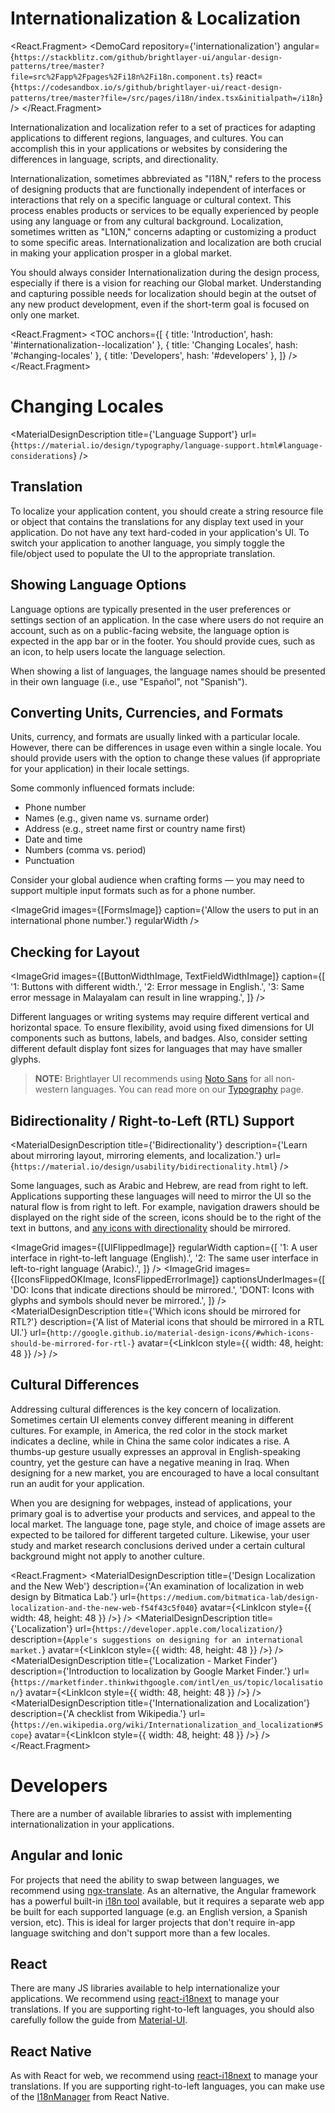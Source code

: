 
<!-- KEYWORDS: design pattern internationalization i18n internationalisation language translate translation localization l10n rtl localisation globalization globalize globalisation globalise -->

# Internationalization & Localization

<React.Fragment>
    <ImageGrid images={[InternationalizationImage]} regularWidth />
    <DemoCard
        repository={'internationalization'}
        angular={`https://stackblitz.com/github/brightlayer-ui/angular-design-patterns/tree/master?file=src%2Fapp%2Fpages%2Fi18n%2Fi18n.component.ts`}
        react={`https://codesandbox.io/s/github/brightlayer-ui/react-design-patterns/tree/master?file=/src/pages/i18n/index.tsx&initialpath=/i18n`}
    />
</React.Fragment>

Internationalization and localization refer to a set of practices for adapting applications to different regions, languages, and cultures. You can accomplish this in your applications or websites by considering the differences in language, scripts, and directionality.

Internationalization, sometimes abbreviated as "I18N," refers to the process of designing products that are functionally independent of interfaces or interactions that rely on a specific language or cultural context. This process enables products or services to be equally experienced by people using any language or from any cultural background. Localization, sometimes written as "L10N," concerns adapting or customizing a product to some specific areas. Internationalization and localization are both crucial in making your application prosper in a global market.

You should always consider Internationalization during the design process, especially if there is a vision for reaching our Global market. Understanding and capturing possible needs for localization should begin at the outset of any new product development, even if the short-term goal is focused on only one market.

<React.Fragment>
    <TOC
        anchors={[
            { title: 'Introduction', hash: '#internationalization--localization' },
            { title: 'Changing Locales', hash: '#changing-locales' },
            { title: 'Developers', hash: '#developers' },
        ]}
    />
    <Divider />
</React.Fragment>

# Changing Locales

<MaterialDesignDescription
    title={'Language Support'}
    url={`https://material.io/design/typography/language-support.html#language-considerations`}
/>

## Translation

To localize your application content, you should create a string resource file or object that contains the translations for any display text used in your application. Do not have any text hard-coded in your application's UI. To switch your application to another language, you simply toggle the file/object used to populate the UI to the appropriate translation.

## Showing Language Options

<ImageGrid images={[LanguageOptionsImage]} regularWidth />

Language options are typically presented in the user preferences or settings section of an application. In the case where users do not require an account, such as on a public-facing website, the language option is expected in the app bar or in the footer. You should provide cues, such as an icon, to help users locate the language selection.

When showing a list of languages, the language names should be presented in their own language (i.e., use "Español", not "Spanish").

## Converting Units, Currencies, and Formats

Units, currency, and formats are usually linked with a particular locale. However, there can be differences in usage even within a single locale. You should provide users with the option to change these values (if appropriate for your application) in their locale settings.

Some commonly influenced formats include:

-   Phone number
-   Names (e.g., given name vs. surname order)
-   Address (e.g., street name first or country name first)
-   Date and time
-   Numbers (comma vs. period)
-   Punctuation

Consider your global audience when crafting forms — you may need to support multiple input formats such as for a phone number.

<ImageGrid images={[FormsImage]} caption={'Allow the users to put in an international phone number.'} regularWidth />

## Checking for Layout

<ImageGrid
    images={[ButtonWidthImage, TextFieldWidthImage]}
    caption={[
        '1: Buttons with different width.',
        '2: Error message in English.',
        '3: Same error message in Malayalam can result in line wrapping.',
    ]}
/>

Different languages or writing systems may require different vertical and horizontal space. To ensure flexibility, avoid using fixed dimensions for UI components such as buttons, labels, and badges. Also, consider setting different default display font sizes for languages that may have smaller glyphs.

> **NOTE:** Brightlayer UI recommends using [Noto Sans](https://www.google.com/get/noto/#sans-lgc) for all non-western languages. You can read more on our [Typography](/style/typography) page.

## Bidirectionality / Right-to-Left (RTL) Support

<MaterialDesignDescription
    title={'Bidirectionality'}
    description={'Learn about mirroring layout, mirroring elements, and localization.'}
    url={`https://material.io/design/usability/bidirectionality.html`}
/>

Some languages, such as Arabic and Hebrew, are read from right to left. Applications supporting these languages will need to mirror the UI so the natural flow is from right to left. For example, navigation drawers should be displayed on the right side of the screen, icons should be to the right of the text in buttons, and [any icons with directionality](https://material.io/design/usability/bidirectionality.html#mirroring-elements) should be mirrored.

<ImageGrid
    images={[UIFlippedImage]}
    regularWidth
    caption={[
        '1: A user interface in right-to-left language (English).',
        '2: The same user interface in left-to-right language (Arabic).',
    ]}
/>
<ImageGrid
    images={[IconsFlippedOKImage, IconsFlippedErrorImage]}
    captionsUnderImages={[
        'DO: Icons that indicate directions should be mirrored.',
        'DONT: Icons with glyphs and symbols should never be mirrored.',
    ]}
/>
<MaterialDesignDescription
    title={'Which icons should be mirrored for RTL?'}
    description={'A list of Material icons that should be mirrored in a RTL UI.'}
    url={`http://google.github.io/material-design-icons/#which-icons-should-be-mirrored-for-rtl-`}
    avatar={<LinkIcon style={{ width: 48, height: 48 }} />}
/>

## Cultural Differences

<ImageGrid images={[CulturalDifferencesImage]} regularWidth />

Addressing cultural differences is the key concern of localization. Sometimes certain UI elements convey different meaning in different cultures. For example, in America, the red color in the stock market indicates a decline, while in China the same color indicates a rise. A thumbs-up gesture usually expresses an approval in English-speaking country, yet the gesture can have a negative meaning in Iraq. When designing for a new market, you are encouraged to have a local consultant run an audit for your application.

When you are designing for webpages, instead of applications, your primary goal is to advertise your products and services, and appeal to the local market. The language tone, page style, and choice of image assets are expected to be tailored for different targeted culture. Likewise, your user study and market research conclusions derived under a certain cultural background might not apply to another culture.

<React.Fragment>
    <MaterialDesignDescription
        title={'Design Localization and the New Web'}
        description={'An examination of localization in web design by Bitmatica Lab.'}
        url={`https://medium.com/bitmatica-lab/design-localization-and-the-new-web-f54f43c5f040`}
        avatar={<LinkIcon style={{ width: 48, height: 48 }} />}
    />
    <MaterialDesignDescription
        title={'Localization'}
        url={`https://developer.apple.com/localization/`}
        description={`Apple's suggestions on designing for an international market.`}
        avatar={<LinkIcon style={{ width: 48, height: 48 }} />}
    />
    <MaterialDesignDescription
        title={'Localization - Market Finder'}
        description={'Introduction to localization by Google Market Finder.'}
        url={`https://marketfinder.thinkwithgoogle.com/intl/en_us/topic/localisation/`}
        avatar={<LinkIcon style={{ width: 48, height: 48 }} />}
    />
    <MaterialDesignDescription
        title={'Internationalization and Localization'}
        description={'A checklist from Wikipedia.'}
        url={`https://en.wikipedia.org/wiki/Internationalization_and_localization#Scope`}
        avatar={<LinkIcon style={{ width: 48, height: 48 }} />}
    />
    <Divider />
</React.Fragment>

# Developers

There are a number of available libraries to assist with implementing internationalization in your applications.

## Angular and Ionic

For projects that need the ability to swap between languages, we recommend using [ngx-translate](https://github.com/ngx-translate/core). As an alternative, the Angular framework has a powerful built-in [i18n tool](https://angular.io/guide/i18n) available, but it requires a separate web app be built for each supported language (e.g. an English version, a Spanish version, etc). This is ideal for larger projects that don't require in-app language switching and don't support more than a few locales.

## React

There are many JS libraries available to help internationalize your applications. We recommend using [react-i18next](https://github.com/i18next/react-i18next) to manage your translations. If you are supporting right-to-left languages, you should also carefully follow the guide from [Material-UI](https://mui.com/guides/right-to-left).

## React Native

As with React for web, we recommend using [react-i18next](https://github.com/i18next/react-i18next) to manage your translations. If you are supporting right-to-left languages, you can make use of the [I18nManager](https://reactnative.dev/blog/2016/08/19/right-to-left-support-for-react-native-apps) from React Native.
